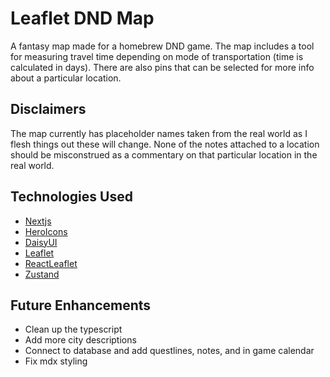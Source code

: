 # Leaflet DND Map
A fantasy map made for a homebrew DND game. The map includes a tool for measuring travel time depending on mode of transportation (time is calculated in days). There are also pins that can be selected for more info about a particular location.

## Disclaimers
The map currently has placeholder names taken from the real world as I flesh things out these will change. None of the notes attached to a location should be misconstrued as a commentary on that particular location in the real world.

## Technologies Used
* [Nextjs](https://nextjs.org/)
* [HeroIcons](https://heroicons.com/)
* [DaisyUI](https://daisyui.com/)
* [Leaflet](https://leafletjs.com/)
* [ReactLeaflet](https://react-leaflet.js.org/)
* [Zustand](https://github.com/pmndrs/zustand)

## Future Enhancements
* Clean up the typescript
* Add more city descriptions
* Connect to database and add questlines, notes, and in game calendar
* Fix mdx styling